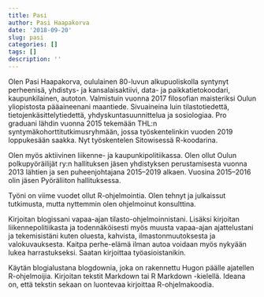 ```yaml
---
title: Pasi
author: Pasi Haapakorva
date: '2018-09-20'
slug: pasi
categories: []
tags: []
description: ''
---
```


Olen Pasi Haapakorva, oululainen 80-luvun alkupuoliskolla syntynyt perheenisä, yhdistys- ja kansalaisaktiivi, data- ja paikkatietokoodari, kaupunkilainen, autoton. Valmistuin vuonna 2017 filosofian maisteriksi Oulun yliopistosta pääaineenani maantiede. Sivuaineina luin tilastotiedettä, tietojenkäsittelytiedettä, yhdyskuntasuunnittelua ja sosiologiaa. Pro graduani lähdin vuonna 2015 tekemään THL:n syntymäkohorttitutkimusryhmään, jossa työskentelinkin vuoden 2019 loppukesään saakka. Nyt työskentelen Sitowisessä R-koodarina.

Olen myös aktiivinen liikenne- ja kaupunkipolitiikassa. Olen ollut Oulun polkupyöräilijät ry:n hallituksen jäsen yhdistyksen perustamisesta vuonna 2013 lähtien ja sen puheenjohtajana 2015–2019 alkaen. Vuosina 2015–2016 olin jäsen Pyöräliiton hallituksessa. 

Työni on viime vuodet ollut R-ohjelmointia. Olen tehnyt ja julkaissut tutkimusta, mutta nyttemmin olen ohjelmoinut konsulttina.

Kirjoitan blogissani vapaa-ajan tilasto-ohjelmoinnistani. Lisäksi kirjoitan liikennepolitiikasta ja todennäköisesti myös muusta vapaa-ajan ajattelustani ja tekemisistäni kuten oluesta, kahvista, ilmastonmuutoksesta ja valokuvauksesta. Kaitpa perhe-elämä ilman autoa voidaan myös nykyään lukea harrastukseksi. Saatan kirjoittaa työasioistanikin.

Käytän blogialustana blogdownia, joka on rakennettu Hugon päälle ajatellen R-ohjelmoijia. Kirjoitan tekstit Markdown tai R Markdown -kielellä. Ideana on, että tekstin sekaan on luontevaa kirjoittaa R-ohjelmakoodia.

